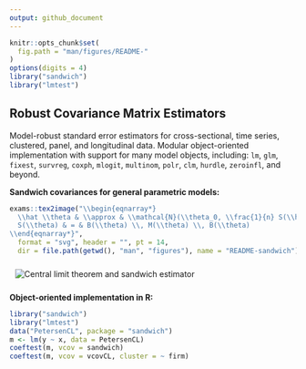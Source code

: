 ```yaml
---
output: github_document
---
```


<!-- README.md is generated from README.Rmd. Please edit that file and run rmarkdown::render("README.Rmd") -->

```r
knitr::opts_chunk$set(
  fig.path = "man/figures/README-"
)
options(digits = 4)
library("sandwich")
library("lmtest")
```

## Robust Covariance Matrix Estimators

Model-robust standard error estimators for cross-sectional, time series, clustered, panel, and longitudinal data.
Modular object-oriented implementation with support for many model objects, including:
`lm`, `glm`, `fixest`, `survreg`, `coxph`, `mlogit`, `multinom`, `polr`, `clm`, `hurdle`, `zeroinfl`, and beyond.

**Sandwich covariances for general parametric models:**

```r
exams::tex2image("\\begin{eqnarray*}
  \\hat \\theta & \\approx & \\mathcal{N}(\\theta_0, \\frac{1}{n} S(\\hat \\theta)) \\\\
  S(\\theta) & = & B(\\theta) \\, M(\\theta) \\, B(\\theta)
\\end{eqnarray*}",
  format = "svg", header = "", pt = 14,
  dir = file.path(getwd(), "man", "figures"), name = "README-sandwich")
```

<img alt="Central limit theorem and sandwich estimator" src="man/figures/README-sandwich.svg" style="border:10px solid transparent">


**Object-oriented implementation in R:**

```r
library("sandwich")
library("lmtest")
data("PetersenCL", package = "sandwich")
m <- lm(y ~ x, data = PetersenCL)
coeftest(m, vcov = sandwich)
coeftest(m, vcov = vcovCL, cluster = ~ firm)
```
